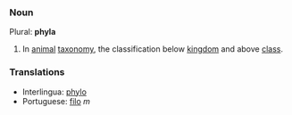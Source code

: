 ===Noun===
Plural: '''phyla'''
#In [[animal]] [[taxonomy]], the classification below [[kingdom]] and above [[class]].

=== Translations ===
*Interlingua: [[phylo]]
*Portuguese: [[filo]] ''m''